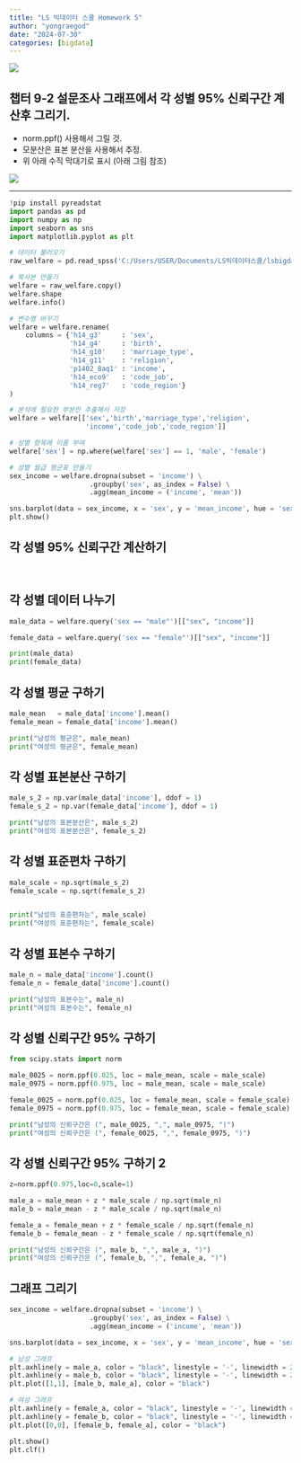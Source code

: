 ```yaml
---
title: "LS 빅데이터 스쿨 Homework 5"
author: "yongraegod"
date: "2024-07-30"
categories: [bigdata]
---
```


![](damgom5.jpg)


## 챕터 9-2 설문조사 그래프에서 각 성별 95% 신뢰구간 계산후 그리기.
- norm.ppf() 사용해서 그릴 것.
- 모분산은 표본 분산을 사용해서 추정.
- 위 아래 수직 막대기로 표시 (아래 그림 참조)

![](graph.png)

***

```python
!pip install pyreadstat
import pandas as pd
import numpy as np
import seaborn as sns
import matplotlib.pyplot as plt

# 데이터 불러오기
raw_welfare = pd.read_spss('C:/Users/USER/Documents/LS빅데이터스쿨/lsbigdata-project1/data/koweps/Koweps_hpwc14_2019_beta2.sav')

# 복사본 만들기
welfare = raw_welfare.copy()
welfare.shape
welfare.info()

# 변수명 바꾸기
welfare = welfare.rename(
    columns = {'h14_g3'     : 'sex',
               'h14_g4'     : 'birth',
               'h14_g10'    : 'marriage_type',
               'h14_g11'    : 'religion',
               'p1402_8aq1' : 'income',
               'h14_eco9'   : 'code_job',
               'h14_reg7'   : 'code_region'}
)

# 분석에 필요한 부분만 추출해서 저장
welfare = welfare[['sex','birth','marriage_type','religion',
                   'income','code_job','code_region']]

# 성별 항목에 이름 부여                 
welfare['sex'] = np.where(welfare['sex'] == 1, 'male', 'female')

# 성별 월급 평균표 만들기
sex_income = welfare.dropna(subset = 'income') \
                    .groupby('sex', as_index = False) \
                    .agg(mean_income = ('income', 'mean'))

sns.barplot(data = sex_income, x = 'sex', y = 'mean_income', hue = 'sex')
plt.show()
```

## 각 성별 95% 신뢰구간 계산하기

</br>

## 각 성별 데이터 나누기
```python
male_data = welfare.query('sex == "male"')[["sex", "income"]]

female_data = welfare.query('sex == "female"')[["sex", "income"]]

print(male_data)
print(female_data)
```

## 각 성별 평균 구하기
```python
male_mean   = male_data['income'].mean()
female_mean = female_data['income'].mean()

print("남성의 평균은", male_mean)
print("여성의 평균은", female_mean)
```

## 각 성별 표본분산 구하기
```python
male_s_2 = np.var(male_data['income'], ddof = 1)
female_s_2 = np.var(female_data['income'], ddof = 1)

print("남성의 표본분산은", male_s_2)
print("여성의 표본분산은", female_s_2)
```

## 각 성별 표준편차 구하기
```python
male_scale = np.sqrt(male_s_2)
female_scale = np.sqrt(female_s_2)


print("남성의 표준편차는", male_scale)
print("여성의 표준편차는", female_scale)
```

## 각 성별 표본수 구하기
```python
male_n = male_data['income'].count()
female_n = female_data['income'].count()

print("남성의 표본수는", male_n)
print("여성의 표본수는", female_n)
```


## 각 성별 신뢰구간 95% 구하기
```python
from scipy.stats import norm

male_0025 = norm.ppf(0.025, loc = male_mean, scale = male_scale)
male_0975 = norm.ppf(0.975, loc = male_mean, scale = male_scale)

female_0025 = norm.ppf(0.025, loc = female_mean, scale = female_scale)
female_0975 = norm.ppf(0.975, loc = female_mean, scale = female_scale)

print("남성의 신뢰구간은 (", male_0025, ",", male_0975, ")")
print("여성의 신뢰구간은 (", female_0025, ",", female_0975, ")")
```


## 각 성별 신뢰구간 95% 구하기 2
```python
z=norm.ppf(0.975,loc=0,scale=1)

male_a = male_mean + z * male_scale / np.sqrt(male_n)
male_b = male_mean - z * male_scale / np.sqrt(male_n)

female_a = female_mean + z * female_scale / np.sqrt(female_n)
female_b = female_mean - z * female_scale / np.sqrt(female_n)

print("남성의 신뢰구간은 (", male_b, ",", male_a, ")")
print("여성의 신뢰구간은 (", female_b, ",", female_a, ")")
```

## 그래프 그리기
```python
sex_income = welfare.dropna(subset = 'income') \
                    .groupby('sex', as_index = False) \
                    .agg(mean_income = ('income', 'mean'))

sns.barplot(data = sex_income, x = 'sex', y = 'mean_income', hue = 'sex')

# 남성 그래프
plt.axhline(y = male_a, color = "black", linestyle = '-', linewidth = 2)
plt.axhline(y = male_b, color = "black", linestyle = '-', linewidth = 2)
plt.plot([1,1], [male_b, male_a], color = "black")

# 여성 그래프
plt.axhline(y = female_a, color = "black", linestyle = '-', linewidth = 2)
plt.axhline(y = female_b, color = "black", linestyle = '-', linewidth = 2)
plt.plot([0,0], [female_b, female_a], color = "black")

plt.show()
plt.clf()
```


